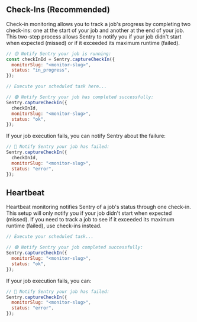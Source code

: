 ## Check-Ins (Recommended)

Check-in monitoring allows you to track a job's progress by completing two check-ins: one at the start of your job and another at the end of your job. This two-step process allows Sentry to notify you if your job didn't start when expected (missed) or if it exceeded its maximum runtime (failed).

```javascript
// 🟡 Notify Sentry your job is running:
const checkInId = Sentry.captureCheckIn({
  monitorSlug: "<monitor-slug>",
  status: "in_progress",
});

// Execute your scheduled task here...

// 🟢 Notify Sentry your job has completed successfully:
Sentry.captureCheckIn({
  checkInId,
  monitorSlug: "<monitor-slug>",
  status: "ok",
});
```

If your job execution fails, you can notify Sentry about the failure:

```javascript
// 🔴 Notify Sentry your job has failed:
Sentry.captureCheckIn({
  checkInId,
  monitorSlug: "<monitor-slug>",
  status: "error",
});
```

## Heartbeat

Heartbeat monitoring notifies Sentry of a job's status through one check-in. This setup will only notify you if your job didn't start when expected (missed). If you need to track a job to see if it exceeded its maximum runtime (failed), use check-ins instead.

```javascript
// Execute your scheduled task...

// 🟢 Notify Sentry your job completed successfully:
Sentry.captureCheckIn({
  monitorSlug: "<monitor-slug>",
  status: "ok",
});
```

If your job execution fails, you can:

```javascript
// 🔴 Notify Sentry your job has failed:
Sentry.captureCheckIn({
  monitorSlug: "<monitor-slug>",
  status: "error",
});
```
